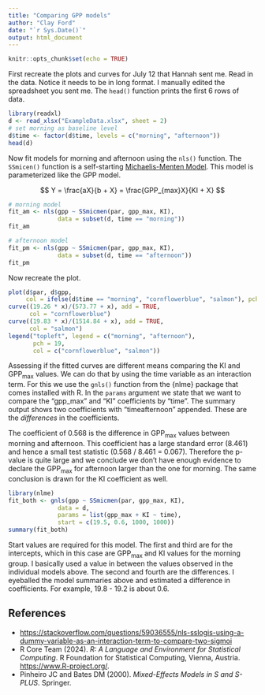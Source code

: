 ```yaml
---
title: "Comparing GPP models"
author: "Clay Ford"
date: "`r Sys.Date()`"
output: html_document
---
```


```r
knitr::opts_chunk$set(echo = TRUE)
```

First recreate the plots and curves for July 12 that Hannah sent me. Read in the data. Notice it needs to be in long format. I manually edited the spreadsheet you sent me. The `head()` function prints the first 6 rows of data.

```r
library(readxl)
d <- read_xlsx("ExampleData.xlsx", sheet = 2)
# set morning as baseline level
d$time <- factor(d$time, levels = c("morning", "afternoon"))
head(d)
```

Now fit models for morning and afternoon using the `nls()` function. The `SSmicen()` function is a self-starting [Michaelis-Menten Model](https://en.wikipedia.org/wiki/Michaelis%E2%80%93Menten_kinetics). This model is parameterized like the GPP model.

$$
Y = \frac{aX}{b + X} = \frac{GPP_{max}X}{KI + X}
$$

```r
# morning model
fit_am <- nls(gpp ~ SSmicmen(par, gpp_max, KI), 
              data = subset(d, time == "morning"))
fit_am

# afternoon model
fit_pm <- nls(gpp ~ SSmicmen(par, gpp_max, KI), 
              data = subset(d, time == "afternoon"))
fit_pm
```

Now recreate the plot.

```r
plot(d$par, d$gpp, 
     col = ifelse(d$time == "morning", "cornflowerblue", "salmon"), pch = 19)
curve((19.26 * x)/(573.77 + x), add = TRUE, 
      col = "cornflowerblue")
curve((19.83 * x)/(1514.84 + x), add = TRUE, 
      col = "salmon")
legend("topleft", legend = c("morning", "afternoon"), 
       pch = 19,
       col = c("cornflowerblue", "salmon"))
```

Assessing if the fitted curves are different means comparing the KI and GPP~max~ values. We can do that by using the time variable as an interaction term. For this we use the `gnls()` function from the {nlme} package that comes installed with R. In the `params` argument we state that we want to compare the "gpp_max" and "KI" coefficients by "time". The summary output shows two coefficients with "timeafternoon" appended. These are the _differences_ in the coefficients. 

The coefficient of 0.568 is the difference in GPP~max~ values between morning and afternoon. This coefficient has a large standard error (8.461) and hence a small test statistic (0.568 / 8.461 = 0.067). Therefore the p-value is quite large and we conclude we don't have enough evidence to declare the GPP~max~ for afternoon larger than the one for morning. The same conclusion is drawn for the KI coefficient as well.  

```r
library(nlme)
fit_both <- gnls(gpp ~ SSmicmen(par, gpp_max, KI), 
              data = d, 
              params = list(gpp_max + KI ~ time),
              start = c(19.5, 0.6, 1000, 1000))
summary(fit_both)
```

Start values are required for this model. The first and third are for the intercepts, which in this case are GPP~max~ and KI values for the morning group. I basically used a value in between the values observed in the individual models above. The second and fourth are the differences. I eyeballed the model summaries above and estimated a difference in coefficients. For example, 19.8 - 19.2 is about 0.6.


## References

- <https://stackoverflow.com/questions/59036555/nls-sslogis-using-a-dummy-variable-as-an-interaction-term-to-compare-two-sigmoi>
- R Core Team (2024). _R: A Language and Environment for  Statistical Computing_. R Foundation for Statistical
  Computing, Vienna, Austria.
  <https://www.R-project.org/>.
- Pinheiro JC and Bates DM (2000). _Mixed-Effects Models in S and S-PLUS_. Springer.